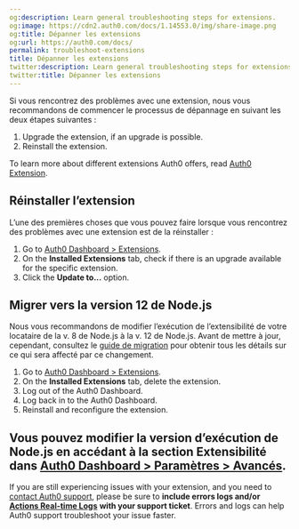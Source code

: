 ```yaml
---
og:description: Learn general troubleshooting steps for extensions.
og:image: https://cdn2.auth0.com/docs/1.14553.0/img/share-image.png
og:title: Dépanner les extensions
og:url: https://auth0.com/docs/
permalink: troubleshoot-extensions
title: Dépanner les extensions
twitter:description: Learn general troubleshooting steps for extensions.
twitter:title: Dépanner les extensions
---
```


Si vous rencontrez des problèmes avec [](/extensions) une extension, nous vous recommandons de commencer le processus de dépannage en suivant les deux étapes suivantes :

1. Upgrade the extension, if an upgrade is possible.
2. Reinstall the extension.

To learn more about different extensions Auth0 offers, read [Auth0 Extension](/docs/customize/extensions).

## Réinstaller l’extension

L’une des premières choses que vous pouvez faire lorsque vous rencontrez des problèmes avec une extension est de la réinstaller :

1. Go to [Auth0 Dashboard > Extensions](https://manage.auth0.com/#/extensions).
2. On the **Installed Extensions** tab, check if there is an upgrade available for the specific extension.
3. Click the **Update to...** option.

## Migrer vers la version 12 de Node.js

Nous vous recommandons de modifier l’exécution de l’extensibilité de votre locataire de la v. 8 de Node.js à la v. 12 de Node.js. Avant de mettre à jour, cependant, consultez le [guide de migration](/product-lifecycle/deprecations-and-migrations/migrate-to-nodejs-12) pour obtenir tous les détails sur ce qui sera affecté par ce changement.

1. Go to [Auth0 Dashboard > Extensions](https://manage.auth0.com/#/extensions).
2. On the **Installed Extensions** tab, delete the extension.
3. Log out of the Auth0 Dashboard.
4. Log back in to the Auth0 Dashboard.
5. Reinstall and reconfigure the extension.

## Vous pouvez modifier la version d’exécution de Node.js en accédant à la section **Extensibilité** dans [Auth0 Dashboard > Paramètres > Avancés]().

If you are still experiencing issues with your extension, and you need to [contact Auth0 support](https://support.auth0.com), please be sure to **include errors logs and/or** [**Actions Real-time Logs**](/docs/customize/actions/actions-real-time-logs) **with your support ticket**. Errors and logs can help Auth0 support troubleshoot your issue faster.